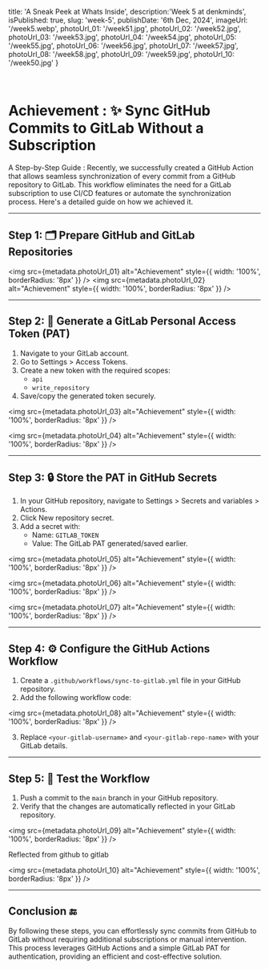   title: 'A Sneak Peek at Whats Inside',
  description:'Week 5 at denkminds',
  isPublished: true,
  slug: 'week-5',
  publishDate: '6th Dec, 2024',
  imageUrl: '/week5.webp', 
  photoUrl_01: '/week51.jpg',
  photoUrl_02: '/week52.jpg',
  photoUrl_03: '/week53.jpg',
  photoUrl_04: '/week54.jpg',
  photoUrl_05: '/week55.jpg',
  photoUrl_06: '/week56.jpg',
  photoUrl_07: '/week57.jpg',
  photoUrl_08: '/week58.jpg',
  photoUrl_09: '/week59.jpg',
  photoUrl_10: '/week50.jpg'
}

<br />


# Achievement : ✨ Sync GitHub Commits to GitLab Without a Subscription 

A Step-by-Step Guide : Recently, we successfully created a GitHub Action that allows seamless synchronization of every commit from a GitHub repository to GitLab. This workflow eliminates the need for a GitLab subscription to use CI/CD features or automate the synchronization process. Here's a detailed guide on how we achieved it.

---

## Step 1: 🗂️ Prepare GitHub and GitLab Repositories


<img src={metadata.photoUrl_01} alt="Achievement" style={{ width: '100%', borderRadius: '8px' }} />
<img src={metadata.photoUrl_02} alt="Achievement" style={{ width: '100%', borderRadius: '8px' }} />

---

## Step 2: 🔑 Generate a GitLab Personal Access Token (PAT)

1. Navigate to your GitLab account.
2. Go to Settings > Access Tokens.
3. Create a new token with the required scopes:
   - `api`
   - `write_repository`
4. Save/copy the generated token securely.

<img src={metadata.photoUrl_03} alt="Achievement" style={{ width: '100%', borderRadius: '8px' }} />

<img src={metadata.photoUrl_04} alt="Achievement" style={{ width: '100%', borderRadius: '8px' }} />

---

## Step 3: 🔒 Store the PAT in GitHub Secrets

1. In your GitHub repository, navigate to Settings > Secrets and variables > Actions.
2. Click New repository secret.
3. Add a secret with:
   - Name: `GITLAB_TOKEN`
   - Value: The GitLab PAT generated/saved earlier.

<img src={metadata.photoUrl_05} alt="Achievement" style={{ width: '100%', borderRadius: '8px' }} />

<img src={metadata.photoUrl_06} alt="Achievement" style={{ width: '100%', borderRadius: '8px' }} />

<img src={metadata.photoUrl_07} alt="Achievement" style={{ width: '100%', borderRadius: '8px' }} />

---

## Step 4: ⚙️ Configure the GitHub Actions Workflow

1. Create a `.github/workflows/sync-to-gitlab.yml` file in your GitHub repository.
2. Add the following workflow code:

<img src={metadata.photoUrl_08} alt="Achievement" style={{ width: '100%', borderRadius: '8px' }} />

3. Replace `<your-gitlab-username>` and `<your-gitlab-repo-name>` with your GitLab details.

---

## Step 5: 🧪 Test the Workflow

1. Push a commit to the `main` branch in your GitHub repository.
2. Verify that the changes are automatically reflected in your GitLab repository.

<img src={metadata.photoUrl_09} alt="Achievement" style={{ width: '100%', borderRadius: '8px' }} />



Reflected from github to gitlab

<img src={metadata.photoUrl_10} alt="Achievement" style={{ width: '100%', borderRadius: '8px' }} />


---

## Conclusion 🔚

By following these steps, you can effortlessly sync commits from GitHub to GitLab without requiring additional subscriptions or manual intervention. This process leverages GitHub Actions and a simple GitLab PAT for authentication, providing an efficient and cost-effective solution.




